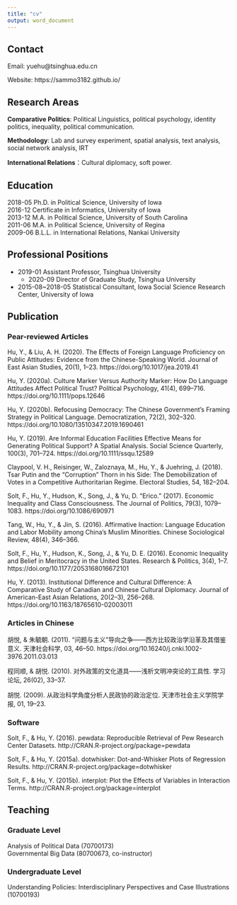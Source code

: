 ---
title: "cv"
output: word_document
---

## Contact

Email: yuehu@tsinghua.edu.cn

Website: https://sammo3182.github.io/


## Research Areas

**Comparative Politics**: Political Linguistics, political psychology, identity politics, inequality, political communication.

**Methodology**: Lab and survey experiment, spatial analysis, text analysis, social network analysis, IRT

**International Relations**：Cultural diplomacy, soft power.



## Education

2018-05 Ph.D. in Political Science, University of Iowa      
2016-12 Certificate in Informatics,  University of Iowa        
2013-12 M.A. in Political Science, University of South Carolina    
2011-06 M.A. in Political Science, University of Regina    
2009-06 B.L.L. in International Relations, Nankai University        



## Professional Positions  

* 2019-01 Assistant Professor, Tsinghua University
    + 2020-09 Director of Graduate Study, Tsinghua University
* 2015-08~2018-05 Statistical Consultant, Iowa Social Science Research Center, University of Iowa



## Publication

### Pear-reviewed Articles

Hu, Y., & Liu, A. H. (2020). The Effects of Foreign Language Proficiency on Public Attitudes: Evidence from the Chinese-Speaking World. Journal of East Asian Studies, 20(1), 1–23. https://doi.org/10.1017/jea.2019.41

Hu, Y. (2020a). Culture Marker Versus Authority Marker: How Do Language Attitudes Affect Political Trust? Political Psychology, 41(4), 699–716. https://doi.org/10.1111/pops.12646

Hu, Y. (2020b). Refocusing Democracy: The Chinese Government’s Framing Strategy in Political Language. Democratization, 72(2), 302–320. https://doi.org/10.1080/13510347.2019.1690461

Hu, Y. (2019). Are Informal Education Facilities Effective Means for Generating Political Support? A Spatial Analysis. Social Science Quarterly, 100(3), 701–724. https://doi.org/10.1111/ssqu.12589

Claypool, V. H., Reisinger, W., Zaloznaya, M., Hu, Y., & Juehring, J. (2018). Tsar Putin and the “Corruption” Thorn in his Side: The Demobilization of Votes in a Competitive Authoritarian Regime. Electoral Studies, 54, 182–204.

Solt, F., Hu, Y., Hudson, K., Song, J., & Yu, D. “Erico.” (2017). Economic Inequality and Class Consciousness. The Journal of Politics, 79(3), 1079–1083. https://doi.org/10.1086/690971

Tang, W., Hu, Y., & Jin, S. (2016). Affirmative Inaction: Language Education and Labor Mobility among China’s Muslim Minorities. Chinese Sociological Review, 48(4), 346–366.

Solt, F., Hu, Y., Hudson, K., Song, J., & Yu, D. E. (2016). Economic Inequality and Belief in Meritocracy in the United States. Research & Politics, 3(4), 1–7. https://doi.org/10.1177/2053168016672101

Hu, Y. (2013). Institutional Difference and Cultural Difference: A Comparative Study of Canadian and Chinese Cultural Diplomacy. Journal of American-East Asian Relations, 20(2–3), 256–268. https://doi.org/10.1163/18765610-02003011


### Articles in Chinese

胡悦, & 朱毓朝. (2011). “问题与主义”导向之争——西方比较政治学沿革及其借鉴意义. 天津社会科学, 03, 46–50. https://doi.org/10.16240/j.cnki.1002-3976.2011.03.013

程同顺, & 胡悦. (2010). 对外政策的文化道具——浅析文明冲突论的工具性. 学习论坛, 26(02), 33–37.

胡悦. (2009). 从政治科学角度分析人民政协的政治定位. 天津市社会主义学院学报, 01, 19–23.


### Software

Solt, F., & Hu, Y. (2016). pewdata: Reproducible Retrieval of Pew Research Center Datasets. http://CRAN.R-project.org/package=pewdata

Solt, F., & Hu, Y. (2015a). dotwhisker: Dot-and-Whisker Plots of Regression Results. http://CRAN.R-project.org/package=dotwhisker

Solt, F., & Hu, Y. (2015b). interplot: Plot the Effects of Variables in Interaction Terms. http://CRAN.R-project.org/package=interplot

## Teaching

### Graduate Level

Analysis of Political Data (70700173)        
Governmental Big Data (80700673, co-instructor)       

### Undergraduate Level

Understanding Policies: Interdisciplinary Perspectives and Case Illustrations (10700193)
